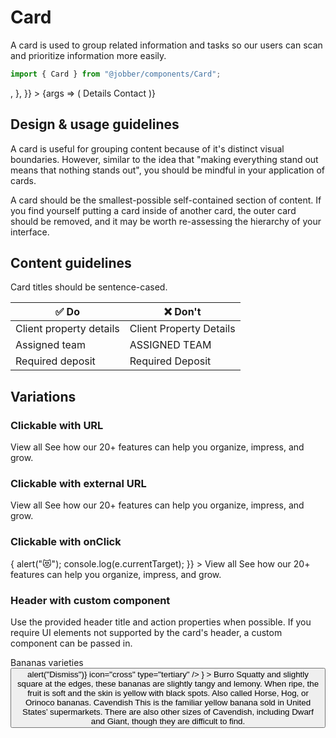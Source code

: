 
# Card

<Meta title="Components/Layouts and Structure/Card" component={Card} />

A card is used to group related information and tasks so our users can scan and
prioritize information more easily.

```ts
import { Card } from "@jobber/components/Card";
```

<Canvas>
  <Story
    name="Card"
    args={{
      header: {
        title: "Company settings",
        action: <Button label="Add New Setting" />,
      },
    }}
  >
    {args => (
      <Card {...args}>
        <Content>
          <Heading level={4}>Details</Heading>
          <InputGroup>
            <InputText
              defaultValue="Quest Provider"
              placeholder="Company name"
            />
            <InputText placeholder="Years in business" />
          </InputGroup>
          <Heading level={4}>Contact</Heading>
          <InputGroup>
            <InputText
              prefix={{
                icon: "phone",
              }}
              placeholder="Phone number"
            />
            <InputText
              prefix={{
                icon: "presentation",
              }}
              placeholder="Website"
            />
            <InputText
              prefix={{
                icon: "email",
              }}
              placeholder="Email"
            />
          </InputGroup>
        </Content>
      </Card>
    )}
  </Story>
</Canvas>

<ArgsTable of={Card} story="Card" />

## Design & usage guidelines

A card is useful for grouping content because of it's distinct visual
boundaries. However, similar to the idea that "making everything stand out means
that nothing stands out", you should be mindful in your application of cards.

A card should be the smallest-possible self-contained section of content. If you
find yourself putting a card inside of another card, the outer card should be
removed, and it may be worth re-assessing the hierarchy of your interface.

## Content guidelines

Card titles should be sentence-cased.

| ✅ Do                   | ❌ Don't                |
| ----------------------- | ----------------------- |
| Client property details | Client Property Details |
| Assigned team           | ASSIGNED TEAM           |
| Required deposit        | Required Deposit        |

## Variations

### Clickable with URL

<Canvas>
  <Card url="#">
    <Content>
      <Heading level={4}>View all</Heading>
      <Text>
        See how our 20+ features can help you organize, impress, and grow.
      </Text>
    </Content>
  </Card>
</Canvas>

### Clickable with external URL

<Canvas>
  <Card url="https://atlantis.getjobber.com/" external={true}>
    <Content>
      <Heading level={4}>View all</Heading>
      <Text>
        See how our 20+ features can help you organize, impress, and grow.
      </Text>
    </Content>
  </Card>
</Canvas>

### Clickable with onClick

<Canvas>
  <Card
    onClick={e => {
      alert("😻");
      console.log(e.currentTarget);
    }}
  >
    <Content>
      <Heading level={4}>View all</Heading>
      <Text>
        See how our 20+ features can help you organize, impress, and grow.
      </Text>
    </Content>
  </Card>
</Canvas>

### Header with custom component

Use the provided header title and action properties when possible. If you
require UI elements not supported by the card's header, a custom component can
be passed in.

<Canvas>
  <Card
    header={
      <div
        style={{
          display: "flex",
          justifyContent: "space-between",
          padding: "var(--card--base-padding)",
          gap: "var(--space-base)",
          alignItems: "flex-start",
        }}
      >
        <Heading level={4}>Bananas varieties</Heading>
        <Button onClick={() => alert("Dismiss")} icon="cross" type="tertiary" />
      </div>
    }
  >
    <Content>
      <Heading level={4}>Burro</Heading>
      <Text>
        Squatty and slightly square at the edges, these bananas are slightly
        tangy and lemony. When ripe, the fruit is soft and the skin is yellow
        with black spots. Also called Horse, Hog, or Orinoco bananas.
      </Text>
      <Heading level={4}>Cavendish</Heading>
      <Text>
        This is the familiar yellow banana sold in United States’ supermarkets.
        There are also other sizes of Cavendish, including Dwarf and Giant,
        though they are difficult to find.
      </Text>
    </Content>
  </Card>
</Canvas>
